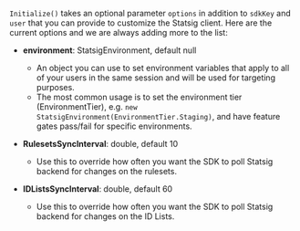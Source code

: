 `Initialize()` takes an optional parameter `options` in addition to `sdkKey` and `user` that you can provide to customize the Statsig client. Here are the current options and we are always adding more to the list:

- **environment**: StatsigEnvironment, default null

  - An object you can use to set environment variables that apply to all of your users in the same session and will be used for targeting purposes.
  - The most common usage is to set the environment tier (EnvironmentTier), e.g. `new StatsigEnvironment(EnvironmentTier.Staging)`, and have feature gates pass/fail for specific environments.

- **RulesetsSyncInterval**: double, default 10

  - Use this to override how often you want the SDK to poll Statsig backend for changes on the rulesets.

- **IDListsSyncInterval**: double, default 60
  - Use this to override how often you want the SDK to poll Statsig backend for changes on the ID Lists.
